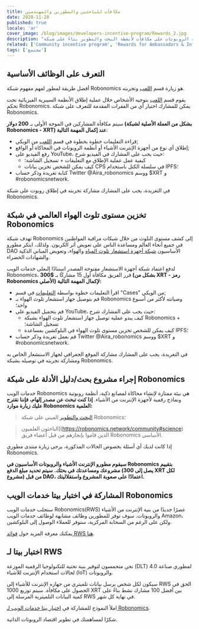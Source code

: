 ```yaml
---
title: مكافآت للباحثين والمطورين والمهندسين
date: 2020-11-20
published: true
locale: 'ar'
cover_image: /blog/images/developers-incentive-program/Rewards_2.jpg
description: "يحصل المطورون والمهندسون والباحثون كقوة دافعة أساسية لصناعة الروبوتات على مكافآت لأنشطة البحث والتطوير بناءً على شبكة Robonomics. قام مطورو Robonomics DAO الأساسيون بتخصيص 5000 XRT لتحفيز المجتمع."
related: ['Community incentive program', 'Rewards for Ambassadors & Influencers']
tags: ['مجتمع']
---
```


## التعرف على الوظائف الأساسية

أفضل طريقة لمطور لفهم مفهوم شبكة Robonomics هو زيارة قسم [اللعب](https://wiki.robonomics.network/docs/create-account-in-dapp/) وتجربته.

يقوم قسم [اللعب](https://wiki.robonomics.network/docs/create-account-in-dapp/) بتوجيه الأشخاص خلال عملية إطلاق الأنظمة السيبرية الفيزيائية تحت تحكم Robonomics. يمكن للمشارك اختيار أي من الفقرات المقدمة للتعرف على شبكة Robonomics.

سيتم مكافأة المشاركين في الموجة الأولى بـ **200 دولار (بشكل من العملة الأصلية لشبكة Robonomics - XRT) عند إكمال المهمة التالية**:

* قراءة التعليمات خطوة بخطوة في قسم [اللعب](https://wiki.robonomics.network/docs/create-account-in-dapp/) من الويكي;
* إطلاق أي نوع من أجهزة الإنترنت الأشياء أو أنظمة الروبوتات في المحاكاة أو الواقع;
* رفع الفيديو على YouTube، حيث يجب على المشارك في الفيديو شرح:
    * كيفية عمل عملية الإطلاق مع التعليقات + تسجيل الشاشة؛
    * كيف يمكن للشخص تخزين بيانات CPS في سلسلة الكتل باستخدام IPFS؛
* كتابة تغريدة وذكر حساب Twitter @Aira_robonomics ووسم $XRT و #robonomicsnetwork.

في التغريدة، يجب على المشارك مشاركة تجربته في إطلاق روبوت على شبكة Robonomics.

## تخزين مستوى تلوث الهواء العالمي في شبكة Robonomics

تهدف شبكة Robonomics إلى كشف مستوى التلوث من خلال شبكات مراقبة المواطنين في جميع أنحاء العالم ومساعدة الناس على تعويض أثر الكربون. ولذلك، ابتكر مطورو DAO الأساسيون [شبكة أجهزة استشعار تلوث المياه](https://www.frontiersin.org/articles/10.3389/frobt.2020.00070/full) والهواء، وتعويض المباني الذكية والشهادات الخضراء.

لدفع اعتماد شبكة أجهزة الاستشعار مفتوحة المصدر استنادًا إلىعلى خدمات الويب Robonomics، قرر الفريق مكافأة أول 15 مشاركًا بـ **$300 (بشكل من XRT - رمز Robonomics الأصلي) لإكمال المهمة التالية:**

* اقرأ التعليمات خطوة بواسطة [التعليمات](https://wiki.robonomics.network/docs/connect-sensor-to-robonomics/) في قسم "Cases" من الويكي;
* قم بتوصيل جهاز استشعار تلوث الهواء بـ Robonomics وصيانته لأكثر من أسبوع واحد؛
* قم بتحميل الفيديو على YouTube، حيث يجب على المشارك شرح:
   * كيف يبدو عملية توصيل جهاز استشعار تلوث الهواء بشبكة Robonomics + تسجيل الشاشة؛
   * كيف يمكن للشخص تخزين مستوى تلوث الهواء في البلوكشين بمساعدة IPFS؛
* قم بعمل تغريدة وذكر حساب Twitter @Aira_robonomics ووسم $XRT و #robonomicsnetwork.

في التغريدة، يجب على المشارك مشاركة الموقع الجغرافي لجهاز الاستشعار الخاص به ومشاركة تجربته في توصيله بشبكة Robonomics.

## إجراء مشروع بحث/دليل الأدلة على شبكة Robonomics

خدمات الويب Robonomics هي بيئة ممتازة لإنشاء محاكاة لمصانع ذكية، أنظمة روبوتية ونماذج رقمية لأجهزة الإنترنت من الأشياء.
**إذا كنت تبحث عن مصدر إلهام، فإننا نقترح عليك زيارة موارد Robonomics العلمية:**

> [البحث والتطوير](https://wiki.robonomics.network/docs/r-and-d-based-on-robonomics-network/) المبني على شبكة Robonomics؛

> الباحثون العلميون](https://robonomics.network/community#science) الذين قاموا بإنجازهم من قبل أعضاء فريق Robonomics الأساسي.

إذا كانت لديك أي أسئلة بخصوص الحالات المذكورة، يرجى زيارة منتدى مطوري Robonomics.

**سيقوم مطورو الإنترنت الأشياء والروبوتات الأساسيون في Robonomics بتقييم مشروعك ومساعدتك في بحثك.**
**سيتم تحديد مبلغ الدفع (يصل إلى 300 XRT لكل مشروع) من قبل DAO، اعتمادًا على صعوبة المشروع واستقلاليتك.**

## المشاركة في اختبار بيتا خدمات الويب Robonomics

ستجلب خدمات الويب Robonomics(RWS) عصرًا جديدًا من بنية الإنترنت من الأشياء والروبوتات.
سوف توفر للمطورين وظائف مشابهة لوظائف خدمات الويب Amazon، ولكن على الرغم من السحابة المركزية، ستوفر للعملاء الوصول إلى البلوكشين.

يمكنك معرفة المزيد حول [فوائد RWS هنا](https://blog.aira.life/robonomics-web-services-and-rws-token-intro-d730ab50ad42?source=collection_home---4------2-----------------------).

## اختبار بيتا لـ RWS

نحن متحمسون لتوفير بنية تحتية للتكنولوجيا الرقمية الموزعة (DLT) لمطوري صناعة 4.0 لحالات استخدام الإنترنت للأشياء (IoT) والروبوتات.

سيكون لكل شخص يرسل بيانات تلميتري من جهازه الإنترنت للأشياء إلى RWS الحق في الحصول على مكافأة.
سيتم توزيع 1000 XRT بين أفضل 100 مشارك نشط بناءً على كمية البيانات التلميترية المرسلة إلى RWS في نهاية كل شهر.

املأ النموذج للمشاركة في [اختبار بيتا خدمات الويب لـ Robonomics](https://share.hsforms.com/1rlIfFL6ZSriaOjtf4NAGPw535vx).

شكرًا لمساهمتك في تطوير اقتصاد الروبوتات الذاتية.